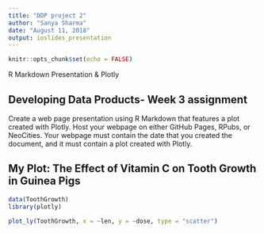 ---
title: "DDP project 2"
author: "Sanya Sharma"
date: "August 11, 2018"
output: ioslides_presentation
---

```{r setup, include=FALSE}
knitr::opts_chunk$set(echo = FALSE)
```

R Markdown Presentation & Plotly

## Developing Data Products- Week 3 assignment 

Create a web page presentation using R Markdown that features a plot created with Plotly. Host your webpage on either GitHub Pages, RPubs, or NeoCities. Your webpage must contain the date that you created the document, and it must contain a plot created with Plotly.

## My Plot: The Effect of Vitamin C on Tooth Growth in Guinea Pigs

```{r}
data(ToothGrowth)
library(plotly)

plot_ly(ToothGrowth, x = ~len, y = ~dose, type = "scatter")

```


